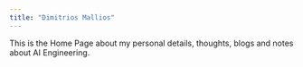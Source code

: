 ```yaml
---
title: "Dimitrios Mallios"
---
```


<div style="text-align: center; margin-bottom: 1em;">
  <images src="images/D-letter.png" alt="Logo" style="width: 100px; height: auto;">
</div>

This is the Home Page about my personal details, thoughts, blogs and notes about AI Engineering.
